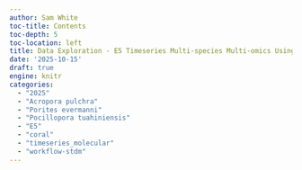 ```yaml
---
author: Sam White
toc-title: Contents
toc-depth: 5
toc-location: left
title: Data Exploration - E5 Timeseries Multi-species Multi-omics Using workflow-stdm
date: '2025-10-15'
draft: true
engine: knitr
categories: 
  - "2025"
  - "Acropora pulchra"
  - "Porites evermanni"
  - "Pocillopora tuahiniensis"
  - "E5"
  - "coral"
  - "timeseries_molecular"
  - "workflow-stdm"
---
```

